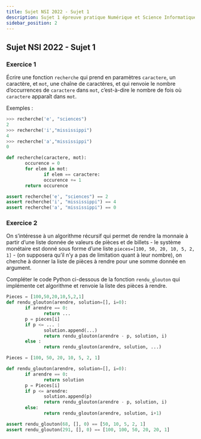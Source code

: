 ```yaml
---
title: Sujet NSI 2022 - Sujet 1
description: Sujet 1 épreuve pratique Numérique et Science Informatique 2022
sidebar_position: 2
---
```



## Sujet NSI 2022 - Sujet 1

### Exercice 1

<Tabs>
  <TabItem value="sujet" label="Sujet" default>

Écrire une fonction `recherche` qui prend en paramètres `caractere`, un caractère, et `mot`, une chaîne de caractères,
et qui renvoie le nombre d’occurrences de `caractere` dans `mot`,
c’est-à-dire le nombre de fois où `caractere` apparaît dans `mot`.

Exemples :

```python
>>> recherche('e', "sciences")
2
>>> recherche('i',"mississippi")
4
>>> recherche('a',"mississippi")
0
```

  </TabItem>
  <TabItem value="correction" label="Correction">

```python
def recherche(caractere, mot):
       occurence = 0
       for elem in mot:
              if elem == caractere:
              occurence += 1
       return occurence

assert recherche('e', "sciences") == 2
assert recherche('i', "mississippi") == 4
assert recherche('a', "mississippi") == 0
```

  </TabItem>
  
</Tabs>

### Exercice 2

<Tabs>
  <TabItem value="sujet" label="Sujet" default>

On s’intéresse à un algorithme récursif qui permet de rendre la monnaie
à partir d’une liste donnée de valeurs de pièces et de billets - le système monétaire est
donné sous forme d’une liste `pieces=[100, 50, 20, 10, 5, 2, 1]` - (on supposera qu’il n’y a pas de limitation quant
à leur nombre), on cherche à donner la liste de pièces à rendre pour une somme donnée en argument.

Compléter le code Python ci-dessous de la fonction `rendu_glouton` qui implémente cet
algorithme et renvoie la liste des pièces à rendre.

```python
Pieces = [100,50,20,10,5,2,1]
def rendu_glouton(arendre, solution=[], i=0):
       if arendre == 0:
              return ...
       p = pieces[i]
       if p <= ... :
              solution.append(...)
              return rendu_glouton(arendre - p, solution, i)
       else :
              return rendu_glouton(arendre, solution, ...)
```

  </TabItem>
  <TabItem value="correction" label="Correction">

```python
Pieces = [100, 50, 20, 10, 5, 2, 1]

def rendu_glouton(arendre, solution=[], i=0):
       if arendre == 0:
              return solution
       p = Pieces[i]
       if p <= arendre:
              solution.append(p)
              return rendu_glouton(arendre - p, solution, i)
       else:
              return rendu_glouton(arendre, solution, i+1)

assert rendu_glouton(68, [], 0) == [50, 10, 5, 2, 1]
assert rendu_glouton(291, [], 0) == [100, 100, 50, 20, 20, 1]
```

  </TabItem>
  
</Tabs>
